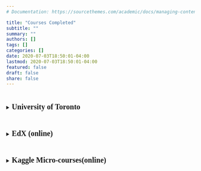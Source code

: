 ```yaml
---
# Documentation: https://sourcethemes.com/academic/docs/managing-content/

title: "Courses Completed"
subtitle: ""
summary: ""
authors: []
tags: []
categories: []
date: 2020-07-03T18:50:01-04:00
lastmod: 2020-07-03T18:50:01-04:00
featured: false
draft: false
share: false
---
```

<style>
summary h3{ 
  display: inline-block; 
  font-size:20px;
  font-family:"Times New Roman"
}
</style>
<details>
<summary>
<h3>University of Toronto</h3>
</summary>
<p>
- [x] *CSC108*,   <span style="padding-left: 10px; display:inline"> Introduction to Computer Programming</span>

- [x] *BIO120*,   <span style="padding-left: 15px; display:inline">Adaptation and Biodiversity</span>

- [x] *BIO130*,   <span style="padding-left: 15px; display:inline">Molecular and Cell Biology</span>

- [x] *CHM135*,   <span style="padding-left: 5px; display:inline">Chemistry: Physical Principles</span>

- [x] *CHM136*,   <span style="padding-left: 5px; display:inline">Introductory Organic Chemistry I</span>

- [x] *MAT135*,   <span style="padding-left: 5px; display:inline">Calculus I</span>

- [x] *MAT136*,   <span style="padding-left: 5px; display:inline">Calculus II</span>

- [x] *IMM250*,   <span style="padding-left: 4px; display:inline">The Immune System and Infectious Disease</span>

- [x] *PSY100*,   <span style="padding-left: 7px; display:inline">Introductory Psychology</span>

- [x] *NMC101*,   <span style="padding-left: 4px; display:inline">Land of the Pharaohs</span>
</p>
</details>


<details>
<summary>
<h3>EdX (online)</h3>
</summary>
<p>
- [x] HarvardX Data Science: <span style="padding-left: 5px; display:inline">*R Basics*</span>

- [x] HarvardX Data Science: <span style="padding-left: 5px; display:inline">*Visualization*</span>

- [x] HarvardX Data Science: <span style="padding-left: 5px; display:inline">*Probability*</span>

- [x] HarvardX Data Science: <span style="padding-left: 5px; display:inline">*Inference and Modeling*</span>

- [x] HarvardX Data Science: <span style="padding-left: 5px; display:inline">*Productivity Tools*</span>

- [ ] HarvardX Data Science: <span style="padding-left: 5px; display:inline">*Wrangling*</span>

- [ ] RiceX: <span style="padding-left: 5px; display:inline">*Linear Algebra Part 1*</span>

</p>
</details>


<details>
<summary>
<h3>Kaggle Micro-courses(online)</h3>
</summary>
<p>
- [x] Intro to Machine Learning
- [x] Intermediate Machine Learning
- [x] Feature Engineering
- [ ] Deep Learning
- [ ] Natural Language Processing

</p>
</details>